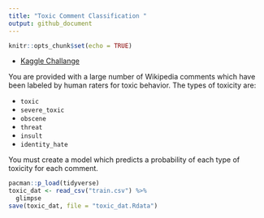 ```yaml
---
title: "Toxic Comment Classification "
output: github_document
---
```


```r
knitr::opts_chunk$set(echo = TRUE)
```


* [Kaggle Challange](https://www.kaggle.com/c/jigsaw-toxic-comment-classification-challenge/data)

You are provided with a large number of Wikipedia comments which have been labeled by human raters for toxic behavior. The types of toxicity are:

* `toxic`
* `severe_toxic`
* `obscene`
* `threat`
* `insult`
* `identity_hate`

You must create a model which predicts a probability of each type of toxicity for each comment.

```r
pacman::p_load(tidyverse)
toxic_dat <- read_csv("train.csv") %>% 
  glimpse
save(toxic_dat, file = "toxic_dat.Rdata")
```

